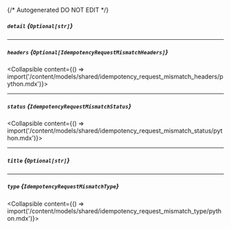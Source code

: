{/* Autogenerated DO NOT EDIT  */}

##### `detail` *{`Optional[str]`}*

---
##### `headers` *{`Optional[IdempotencyRequestMismatchHeaders]`}*
<Collapsible content={() => import('/content/models/shared/idempotency_request_mismatch_headers/python.mdx')}>
</Collapsible>

---
##### `status` *{`IdempotencyRequestMismatchStatus`}*
<Collapsible content={() => import('/content/models/shared/idempotency_request_mismatch_status/python.mdx')}>
</Collapsible>

---
##### `title` *{`Optional[str]`}*

---
##### `type` *{`IdempotencyRequestMismatchType`}*
<Collapsible content={() => import('/content/models/shared/idempotency_request_mismatch_type/python.mdx')}>
</Collapsible>


